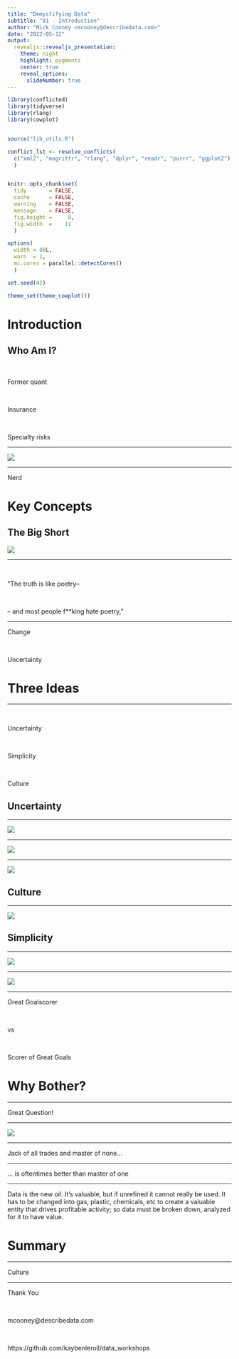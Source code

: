 ```yaml
---
title: "Demystifying Data"
subtitle: "01 - Introduction"
author: "Mick Cooney <mcooney@describedata.com>"
date: "2022-05-12"
output:
  revealjs::revealjs_presentation:
    theme: night
    highlight: pygments
    center: true
    reveal_options:
      slideNumber: true
---
```


```r
library(conflicted)
library(tidyverse)
library(rlang)
library(cowplot)


source("lib_utils.R")

conflict_lst <- resolve_conflicts(
  c("xml2", "magrittr", "rlang", "dplyr", "readr", "purrr", "ggplot2")
  )


knitr::opts_chunk$set(
  tidy       = FALSE,
  cache      = FALSE,
  warning    = FALSE,
  message    = FALSE,
  fig.height =     8,
  fig.width  =    11
  )

options(
  width = 80L,
  warn  = 1,
  mc.cores = parallel::detectCores()
  )

set.seed(42)

theme_set(theme_cowplot())
```


# Introduction


## Who Am I?

\

Former quant

\

Insurance

\

Specialty risks


---

![](img/maurice_moss.png)

---

Nerd


# Key Concepts


## The Big Short

![](img/the_big_short.png)

---


\


"The truth is like poetry--

\

-- and most people f**king hate poetry,"


---

Change

\

Uncertainty


# Three Ideas

---

\


Uncertainty

\

Simplicity

\

Culture


## Uncertainty


---

![](img/rounders.png)

---

![](img/crossroads.png)

---

![](img/scary_cave.png)


## Culture

---

![](img/hippo_cartoon.png)



## Simplicity

---

![](img/maradona_goal.png)

---

![](img/denis_irwin.png)

---

Great Goalscorer

\

vs

\

Scorer of Great Goals


# Why Bother?

---

Great Question!

---

![](img/data_new_oil.png)

---

Jack of all trades and master of none...

---

... is oftentimes better than master of one

---

Data is the new oil. It's valuable, but if unrefined it cannot really be
used. It has to be changed into gas, plastic, chemicals, etc to create a
valuable entity that drives profitable activity; so data must be broken down,
analyzed for it to have value.


# Summary


---

Culture

---

Thank You

\

mcooney@describedata.com

\

https://github.com/kaybenleroll/data_workshops
